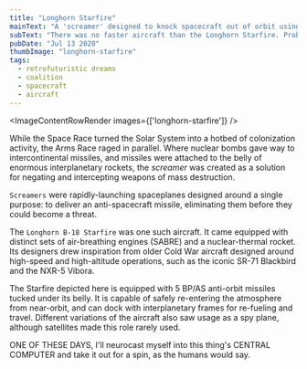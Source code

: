 ```yaml
---
title: "Longhorn Starfire"
mainText: "A 'screamer' designed to knock spacecraft out of orbit using an assortment of missiles."
subText: "There was no faster aircraft than the Longhorn Starfire. Probably."
pubDate: "Jul 13 2020"
thumbImage: "longhorn-starfire"
tags:
  - retrofuturistic dreams
  - coalition
  - spacecraft
  - aircraft
---
```



<ImageContentRowRender 
  images={['longhorn-starfire']}
/>

While the Space Race turned the Solar System into a hotbed of colonization activity, the Arms Race raged in parallel. Where nuclear bombs gave way to intercontinental missiles, and missiles were attached to the belly of enormous interplanetary rockets, the *screamer* was created as a solution for negating and intercepting weapons of mass destruction. 

`Screamers` were rapidly-launching spaceplanes designed around a single purpose: to deliver an anti-spacecraft missile, eliminating them before they could become a threat.

The `Longhorn B-18 Starfire` was one such aircraft. It came equipped with distinct sets of air-breathing engines (SABRE) and a nuclear-thermal rocket. Its designers drew inspiration from older Cold War aircraft designed around high-speed and high-altitude operations, such as the iconic SR-71 Blackbird and the NXR-5 Vibora.

The Starfire depicted here is equipped with 5 BP/AS anti-orbit missiles tucked under its belly. It is capable of safely re-entering the atmosphere from near-orbit, and can dock with interplanetary frames for re-fueling and travel. Different variations of the aircraft also saw usage as a spy plane, although satellites made this role rarely used.

<QuoteContentRowRender author={AuthorUniserve} >
ONE OF THESE DAYS, I'll neurocast myself into this thing's CENTRAL COMPUTER and take it out for a spin, as the humans would say.
</QuoteContentRowRender>